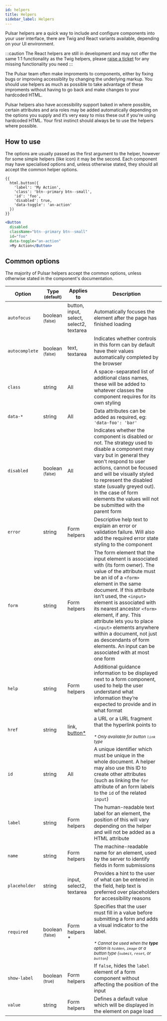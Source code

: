 ```yaml
---
id: helpers
title: Helpers
sidebar_label: Helpers
---
```



Pulsar helpers are a quick way to include and configure components into your user interface, there are Twig and React variants available, depending on your UI environment.

:::caution
The React helpers are still in development and may not offer the same 1:1 functionality as the Twig helpers, please [raise a ticket](https://github.com/jadu/pulsar-react/issues) for any missing functionality you need
:::

The Pulsar team often make improments to components, either by fixing bugs or improving accessiblity by changing the underlying markup. You should use helpers as much as possible to take advantage of these improments without having to go back and make changes to your hardcoded HTML.

Pulsar helpers also have accessibility support baked in where possible, certain attributes and aria roles may be added automatically depending on the options you supply and it’s very easy to miss these out if you're using hardcoded HTML. Your first instinct should always be to use the helpers where possible.

## How to use

The options are usually passed as the first argument to the helper, however for some simple helpers (like icon) it may be the second. Each component may have specialised options and, unless otherwise stated, they should all accept the common helper options.

```twig title="Twig example"
{{
  html.button({
    'label': 'My Action',
    'class': 'btn--primary btn--small',
    'id': 'foo',
    'disabled': true,
    'data-toggle': 'an-action'
  })
}}
```

```jsx title="React example"
<Button
  disabled
  className="btn--primary btn--small"
  id="foo"
  data-toggle="an-action"
  >My Action</Button>
```

## Common options

The majority of Pulsar helpers accept the common options, unless otherwise stated in the component's documentation.

<table class="table">
    <thead>
        <tr>
            <th class="u-no-wrap">Option</th>
            <th class="u-no-wrap">Type <small>(default)</small></th>
            <th class="u-no-wrap">Applies to</th>
            <th>Description</th>
        </tr>
    </thead>
    <tbody>
        <tr>
            <td class="u-no-wrap"><code>autofocus</code></td>
            <td>boolean <small>(false)</small></td>
            <td>button, input, select, select2, textarea</td>
            <td>Automatically focuses the element after the page has finished loading</td>
        </tr>
        <tr>
            <td class="u-no-wrap"><code>autocomplete</code></td>
            <td>boolean <small>(false)</small></td>
            <td>text, textarea</td>
            <td>Indicates whether controls in this form can by default have their values automatically completed by the browser</td>
        </tr>
        <tr>
            <td class="u-no-wrap"><code>class</code></td>
            <td>string</td>
            <td>All</td>
            <td>A space-separated list of additional class names, these will be added to whatever classes the component requires for its own styling</td>
        </tr>
        <tr>
            <td class="u-no-wrap"><code>data-*</code></td>
            <td>string</td>
            <td>All</td>
            <td>Data attributes can be added as required, eg: <code>'data-foo': 'bar'</code></td>
        </tr>
        <tr>
            <td class="u-no-wrap"><code>disabled</code></td>
            <td>boolean <small>(false)</small></td>
            <td>All</td>
            <td>Indicates whether the component is disabled or not. The strategy used to disable a component may vary but in general they won't respond to user actions, cannot be focused and will be visually styled to represent the disabled state (usually greyed out). In the case of form elements the values will not be submitted with the parent form</td>
        </tr>
        <tr>
            <td class="u-no-wrap"><code>error</code></td>
            <td>string</td>
            <td>Form helpers</td>
            <td>Descriptive help text to explain an error or validation failure. Will also add the required error state styling to the component</td>
        </tr>
        <tr>
            <td class="u-no-wrap"><code>form</code></td>
            <td>string</td>
            <td class="u-no-wrap">Form helpers</td> 
            <td>The form element that the input element is associated with (its form owner). The value of the attribute must be an id of a <code>&lt;form&gt;</code> element in the same document. If this attribute isn't used, the <code>&lt;input&gt;</code> element is associated with its nearest ancestor <code>&lt;form&gt;</code> element, if any. This attribute lets you to place <code>&lt;input&gt;</code> elements anywhere within a document, not just as descendants of form elements. An input can be associated with at most one form</td>
        </tr>
        <tr>
            <td class="u-no-wrap"><code>help</code></td>
            <td>string</td>
            <td class="u-no-wrap">Form helpers</td>
            <td>Additional guidance information to be displayed next to a form component, used to help the user understand what information they’re expected to provide and in what format</td>
        </tr>
        <tr>
            <td class="u-no-wrap"><code>href</code></td>
            <td>string</td>
            <td>link, <a href="/components/button#example-link-type">button*</a></td>
            <td>a URL or a URL fragment that the hyperlink points to
            <br /><br />
            <small><em>* Only available for button <code>link</code> type</em></small>
            </td>
        </tr>
        <tr>
            <td class="u-no-wrap"><code>id</code></td>
            <td>string</td>
            <td>All</td>
            <td>A unique identifier which must be unique in the whole document. A helper may also use this ID to create other attributes (such as linking the <code>for</code> attribute of an form labels to the <code>id</code> of the related <code>input</code>)</td>
        </tr>
        <tr>
            <td class="u-no-wrap"><code>label</code></td>
            <td>string</td>
            <td class="u-no-wrap">Form helpers</td>
            <td>The human-readable text label for an element, the position of this will vary depending on the helper and will not be added as a HTML attribute</td>
        </tr>
        <tr>
            <td class="u-no-wrap"><code>name</code></td>
            <td>string</td>
            <td class="u-no-wrap">Form helpers</td>
            <td>The machine-readable name for an element, used by the server to identify fields in form submissions</td>
        </tr>
        <tr>
            <td class="u-no-wrap"><code>placeholder</code></td>
            <td>string</td>
            <td class="u-no-wrap">input, select2, textarea</td>
            <td>Provides a hint to the user of what can be entered in the field, help text is preferred over placeholders for accessibility reasons</td>
        </tr>
        <tr>
            <td class="u-no-wrap"><code>required</code></td>
            <td>boolean <small>(false)</small></td>
            <td class="u-no-wrap">Form helpers *</td>
            <td>Specifies that the user must fill in a value before submitting a form and adds a visual indicator to the label.
            <br /><br />
            <small><em>* Cannot be used when the <strong>type</strong> option is <code>hidden</code>, <code>image</code> or a button type (<code>submit</code>, <code>reset</code>, or <code>button</code>)</em></small></td>
        </tr>
        <tr>
            <td class="u-no-wrap"><code>show-label</code></td>
            <td>boolean <small>(true)</small></td>
            <td class="u-no-wrap">Form helpers</td>
            <td>If <code>false</code>, hides the <code>label</code> element of a form component without affecting the position of the input</td>
        </tr>
        <tr>
            <td class="u-no-wrap"><code>value</code></td>
            <td>string</td>
            <td class="u-no-wrap">Form helpers</td>
            <td>Defines a default value which will be displayed in the element on page load</td>
        </tr>
    </tbody>
</table>